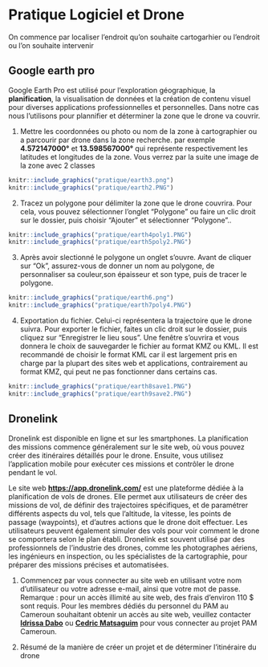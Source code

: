 # Pratique Logiciel et Drone {#Pratique-Logiciel-et-Drone}

On commence par localiser l'endroit qu'on souhaite cartogarhier ou l'endroit ou l'on souhaite intervenir

## Google earth pro

Google Earth Pro est utilisé pour l'exploration géographique, la **planification**, la visualisation de données et la création de contenu visuel pour diverses applications professionnelles et personnelles. Dans notre cas nous l'utilisons pour plannifier et déterminer la zone que le drone va couvrir.

1.   Mettre les coordonnées ou photo ou nom de la zone à cartographier ou a parcourir par drone dans la zone recherche. par exemple **4.572147000°** et **13.598567000°** qui représente respectivement les latitudes et longitudes de la zone. Vous verrez par la suite une image de la zone avec 2 classes

```r
knitr::include_graphics("pratique/earth3.png")
knitr::include_graphics("pratique/earth2.PNG")
```


2.  Tracez un polygone pour délimiter la zone que le drone couvrira. Pour cela, vous pouvez sélectionner l'onglet "Polygone" ou faire un clic droit sur le dossier, puis choisir "Ajouter" et sélectionner "Polygone".. 

```r
knitr::include_graphics("pratique/earth4poly1.PNG")
knitr::include_graphics("pratique/earth5poly2.PNG")
```

3.  Après avoir slectionné le polygone un onglet s'ouvre. Avant de cliquer sur "Ok", assurez-vous de donner un nom au polygone, de personnaliser sa couleur,son épaisseur et son type, puis de tracer le polygone. 

```r
knitr::include_graphics("pratique/earth6.png")
knitr::include_graphics("pratique/earth7poly4.PNG")
```

4. Exportation du fichier. Celui-ci représentera la trajectoire que le drone suivra. Pour exporter le fichier, faites un clic droit sur le dossier, puis cliquez sur "Enregistrer le lieu sous". Une fenêtre s'ouvrira et vous donnera le choix de sauvegarder le fichier au format KMZ ou KML. Il est recommandé de choisir le format KML car il est largement pris en charge par la plupart des sites web et applications, contrairement au format KMZ, qui peut ne pas fonctionner dans certains cas.

```r
knitr::include_graphics("pratique/earth8save1.PNG")
knitr::include_graphics("pratique/earth9save2.PNG")
```

## Dronelink
Dronelink est disponible en ligne et sur les smartphones. La planification des missions commence généralement sur le site web, où vous pouvez créer des itinéraires détaillés pour le drone. Ensuite, vous utilisez l'application mobile pour exécuter ces missions et contrôler le drone pendant le vol.

Le site web [**https://app.dronelink.com/**](https://app.dronelink.com/) est une plateforme dédiée à la planification de vols de drones. Elle permet aux utilisateurs de créer des missions de vol, de définir des trajectoires spécifiques, et de paramétrer différents aspects du vol, tels que l'altitude, la vitesse, les points de passage (waypoints), et d'autres actions que le drone doit effectuer. Les utilisateurs peuvent également simuler des vols pour voir comment le drone se comportera selon le plan établi. Dronelink est souvent utilisé par des professionnels de l'industrie des drones, comme les photographes aériens, les ingénieurs en inspection, ou les spécialistes de la cartographie, pour préparer des missions précises et automatisées.

1. Commencez par vous connecter au site web en utilisant votre nom d'utilisateur ou votre adresse e-mail, ainsi que votre mot de passe. Remarque : pour un accès illimité au site web, des frais d'environ 110 $ sont requis. Pour les membres dédiés du personnel du PAM au Cameroun souhaitant obtenir un accès au site web, veuillez contacter [**Idrissa Dabo**](idrissa.dabo@wfp.org) ou [**Cedric Matsaguim**](cedric.matsaguim@wfp.org) pour vous connecter au projet PAM Cameroun.

2. Résumé de la manière de créer un projet et de déterminer l'itinéraire du drone
